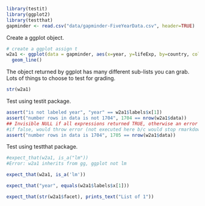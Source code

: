 ```r
library(testit)
library(ggplot2)
library(testthat)
gapminder <- read.csv("data/gapminder-FiveYearData.csv", header=TRUE)

```

Create a ggplot object. 

```r
# create a ggplot assign t
w2a1 <- ggplot(data = gapminder, aes(x=year, y=lifeExp, by=country, color=continent)) +
  geom_line()
```

The object returned by ggplot has many different sub-lists you can grab. Lots of things to choose to test for grading. 

```r
str(w2a1)
```

Test using testit package. 

```r
assert("is not labeled year", "year" == w2a1$labels$x[1])
assert("number rows in data is not 1704", 1704 == nrow(w2a1$data))
## Invisible NULL if all expressions returned TRUE, otherwise an error is signalled and the user-provided message is emitted.
#if false, would throw error (not executed here b/c would stop rmarkdown build)
assert("number rows in data is 1704", 1705 == nrow(w2a1$data))

```

Test using testthat package. 

```r

#expect_that(w2a1, is_a("lm"))
#Error: w2a1 inherits from gg, ggplot not lm

expect_that(w2a1, is_a('lm'))

expect_that("year", equals(w2a1$labels$x[1]))

expect_that(str(w2a1$facet), prints_text("List of 1"))


```
